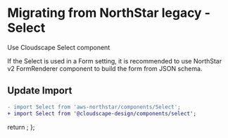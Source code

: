 
<Meta title="Migration/Select" />

# Migrating from NorthStar legacy - Select

Use <Link href='https://cloudscape.design/components/select' target='_blank' external>Cloudscape Select component</Link>

If the Select is used in a Form setting, it is recommended to 
use <Link href='https://aws.github.io/aws-northstar/?path=/story/components-formrenderer--default' target='_blank' external>NorthStar v2 FormRenderer component</Link> 
to build the form from JSON schema.

## Update Import

```diff
- import Select from 'aws-northstar/components/Select';
+ import Select from '@cloudscape-design/components/select';
```

  return <SyntaxHighlighter/>;
};
